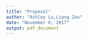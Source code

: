 ```yaml
---
title: "Proposal"
author: "Ashley Lu,Liang Zou"
date: "November 6, 2017"
output: pdf_document
---
```

<!---
# The goal of this project: 
  mainly from Introduction and conclusion
  
# Model desciption:
## (a) explain the model: what is this model? why we use in on finance?
## (b) Why we need Gibbs sampler to simulate the data? What is advantage?

# Data:
## Where we find the data and what condition we set up for it? explain the data. 

# Apply the method on the data
## main defintion
## run the model
## analysis the result

# The result we anticipate

--->